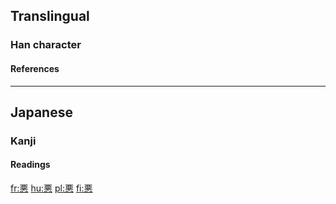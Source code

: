 {{see|惡}}<!-- may be replaced by zh-forms -->

==Translingual==
===Han character===
{{Han char|rn=61|rad=心|as=07|sn=11|so=|four=|canj=一一心 (MMP), X一一心 (XMMP)|cmean=[[evil]], [[wicked]], [[bad]], [[foul]]}}
====References====
{{Han ref|kx=0388.341|dkj=10717|dj=0721.260|hdz=42300.020|uh=60AA|ud=24746}}

----
==Japanese==
===Kanji===


{{ja-kanji|grade=|rs=心07|simple=}}
====Readings====
{{ja-readings|on=[[わるい]] (warui), [[にくむ]] (nikumu), [[いずくんそ]] (izukunso)|kun=}}






[[fr:悪]]
[[hu:悪]]
[[pl:悪]]
[[fi:悪]]